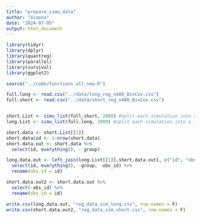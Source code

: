 ```yaml
---
title: "prepare_simu_data"
author: "Xiaona"
date: "2024-07-05"
output: html_document
---
```

```r
library(tidyr)
library(dplyr)
library(quantreg)
library(parallel)
library(survival)
library(ggplot2)

source("../code/functions_all_new.R")

full.long <- read.csv("../data/long_reg_n400_BinCov.csv")
full.short <- read.csv("../data/short_reg_n400_BinCov.csv")


short.List <- simu_list(full.short, 2000) #split each simulation into a list
long.List <- simu_list(full.long, 2000) #split each simulation into a list

short.data <- short.List[[1]]
short.data$id <- 1:nrow(short.data) 
short.data.out <- short.data %>%
  select(id, everything(), - group)

long.data.out <- left_join(long.List[[1]],short.data.out[, c("id", "obs_id")], by = "obs_id" ) %>%
  select(id, everything(), -group, -obs_id) %>%
  rename(obs_id = id)

short.data.out2 <- short.data.out %>%
  select(-obs_id) %>%
  rename(obs_id = id)

write.csv(long.data.out, "reg_data_sim_long.csv", row.names = F)
write.csv(short.data.out2, "reg_data_sim_short.csv", row.names = F)
```

